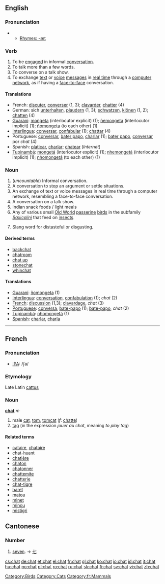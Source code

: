 {{wikipedia}}
==English==

===Pronunciation===
**[[Rhymes:English:-æt|Rhymes: -æt]]

===Verb===
{{en-verb|chat|t|ing}}

# To be [[engage]]d in informal [[conversation]].
# To talk more than a few words.
# To converse on a talk show.
# To exchange [[text]] or [[voice]] [[message]]s in [[real time]] through a [[computer network]], as if having a [[face-to-face]] conversation.

====Translations====
*French: [[discuter]], [[converser]] (1, 3); [[clavarder]], [[chatter]] (4)
*German: sich [[unterhalten]], [[plaudern]] (1, 3); [[schwatzen]], [[klönen]] (1, 2); [[chatten]] (4)
*[[Guaraní]]: [[mongeta]] (interlocutor explicit) (1); [[ñemongeta]] (interlocutor implicit) (1); [[ñomongeta]] (to each other) (1)
*[[Interlingua]]: [[conversar]], [[confabular]] (1); [[chattar]] (4)
*Portuguese: [[conversar]], [[bater papo]], [[charlar]] (1); [[bater papo]], [[conversar]] por ''chat'' (4)
*Spanish: [[platicar]], [[charlar]]; [[chatear]] (''Internet'')
*[[Tupinambá]]: [[mongetá]] (interlocutor explicit) (1); [[nhemongetá]] (interlocutor implicit) (1); [[nhomongetá]] (to each other) (1)

===Noun===
{{en-noun|s|-}}

# (''uncountable'') Informal conversation.
# A conversation to stop an argument or settle situations.
# An exchange of text or voice messages in real time through a computer network, resembling a face-to-face conversation.
# A conversation on a talk show.
# Indian snack foods / light meals
# Any of various small [[Old World]] [[passerine]] [[bird]]s in the subfamily ''[[Saxicolini]]'' that feed on [[insect]]s.
# {{rfv-sense}} Slang word for distasteful or disgusting.

[[Category:Birds]]

====Derived terms====
*[[backchat]]
*[[chatroom]]
*[[chat up]]
*[[stonechat]]
*[[whinchat]]

====Translations====
*[[Guaraní]]: [[ñomongeta]] (1)
*[[Interlingua]]: [[conversation]], [[confabulation]] (1); ''chat'' (2)
*[[French]]: [[discussion]] (1,3); [[clavardage]], ''chat'' (3)
*[[Portuguese]]: [[conversa]], [[bate-papo]] (1); [[bate-papo]], ''chat'' (2)
*[[Tupinambá]]: [[nhomongetá]] (1)
*[[Spanish]]: [[charlar]], [[charla]]

----

==French==
===Pronunciation===
*[[IPA]]: /ʃa/
===Etymology===
Late Latin [[cattus]]
===Noun===
'''[[:fr:chat|chat]]''' ''m''

# male [[cat]], [[tom]], [[tomcat]] (''f'': [[chatte]])
# [[tag]] (in the expression ''jouer au chat'', meaning ''to play tag'')

====Related terms====
*[[cataire]], [[chataire]]
*[[chat-huant]]
*[[chatière]]
*[[chaton]]
*[[chatonner]]
*[[chattemite]]
*[[chatterie]]
*[[chat-tigre]]
*[[haret]]
*[[matou]]
*[[minet]]
*[[minou]]
*[[mistigri]]

==Cantonese==

===Number===
# [[seven]]. &rarr; [[七]]

[[Category:Cats]]
[[Category:fr:Mammals]]

[[cs:chat]]
[[de:chat]]
[[et:chat]]
[[el:chat]]
[[fr:chat]]
[[gl:chat]]
[[ko:chat]]
[[io:chat]]
[[id:chat]]
[[it:chat]]
[[hu:chat]]
[[no:chat]]
[[pl:chat]]
[[ro:chat]]
[[ru:chat]]
[[sk:chat]]
[[fi:chat]]
[[sv:chat]]
[[vi:chat]]
[[zh:chat]]
